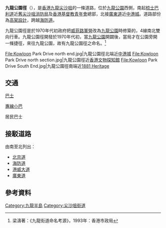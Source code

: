 {{coord|22|17|53.7324|N|114|10|10.4046|E|display=title}}

{{Infobox Hong Kong Road
|   中文街道名稱    = 九龍公園徑
|   英文街道名稱    = Kowloon Park Drive
|   圖片    =  Image:Kowloon Park Drive at night.JPG
|   圖片說明    = 晚上的九龍公園徑 （2015年）
|   隸屬幹線     =  
|   路段總長度    = 700m
|   車速限制    =  
|   行車線數量    =  四線雙程（2線雙程分隔）
|   所在地區    = [[九龍西|九龍西]][[油尖旺區|油尖旺區]]
|   起點    = [[尖沙咀|尖沙咀]][[梳士巴利道|梳士巴利道]]
|   終點    = [[尖沙咀|尖沙咀]][[廣東道|廣東道]]
|   道路命名日期    = 
|   命名文件    = 
|   道路動工日期    = 1970年代
|   道路興建計劃    = 
|   道路舊名資料    = 
|   通車日期    = 1970年代
|   收費 =
}}
{{commonscat|Kowloon Park Drive}}
'''九龍公園徑'''（{{lang-en|'''Kowloon Park Drive'''}}），是[[香港|香港]][[九龍|九龍]][[尖沙咀|尖沙咀]]的一條道路，位於[[九龍公園|九龍公園]]西側，南起[[梳士巴利道|梳士巴利道]]近[[舊尖沙咀消防局|舊尖沙咀消防局]]及[[香港基督教青年會|香港基督教青年會]]總部，北接[[廣東道|廣東道]]近[[中港城|中港城]]。道路部份為[[行車天橋|高架設計]]，跨越[[海防道|海防道]]。

九龍公園徑是於1970年代初政府把[[威菲路軍營|威菲路軍營]]改為[[九龍公園|九龍公園]]時修築的，4線南北雙向行車。九龍公園徑開發於1970年代初，當[[九龍公園|九龍公園]]開闢後，當局才在公園旁開一條捷徑，來往九龍公園，故有九龍公園徑之命名。<ref>梁濤著：《九龍街道命名考源》，1993年：香港市政局</ref>

<gallery>
File:Kowloon Park Drive north end.jpg|九龍公園徑北端近[[中港城|中港城]]
File:Kowloon Park Drive north section.jpg|九龍公園徑近[[香港文物探知館|香港文物探知館]]
File:Kowloon Park Drive South End.jpg|九龍公園徑南端近[[1881_Heritage|1881 Heritage]]
</gallery>

==交通==
;[[香港巴士|巴士]]
{{九龍新界巴士簡單列表|3X|12|20A|215P|215X|261B|271|271B|271P|281A|296D|T270}}
{{過海隧道巴士簡單列表|973}}
;[[香港小巴|專線小巴]]
{{九龍專線小巴簡單列表|77M|78}}
;居民巴士
{{新界居民巴士簡單列表|NR28|NR30|NR41|NR48|NR49|NR86|NR314|NR720|NR750|NR700|NR707|NR714|NR715|NR717|NR732|NR740|NR936|NR944}}
==接駁道路==
由南至北列出：
*[[北京道|北京道]]
*[[海防道|海防道]]
*[[港威大道|港威大道]]
*[[廣東道|廣東道]]
[[Category:九龍半島|Category:九龍半島]]

==參考資料==
{{reflist}}
{{HK-road-stub}}

[[Category:尖沙咀街道|Category:尖沙咀街道]]
